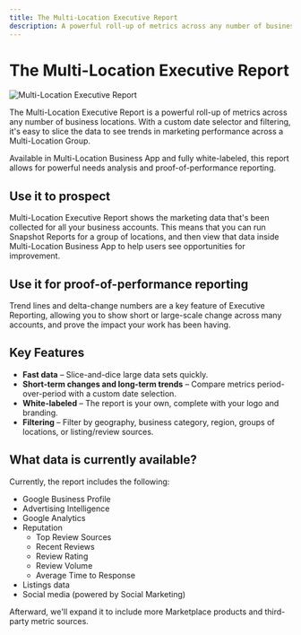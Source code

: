 ```yaml
---
title: The Multi-Location Executive Report
description: A powerful roll-up of metrics across any number of business locations in the Multi-Location Business App
---
```


# The Multi-Location Executive Report

![Multi-Location Executive Report](/img/business-app/multi-location/executive-report/executive-report.jpg)

The Multi-Location Executive Report is a powerful roll-up of metrics across any number of business locations. With a custom date selector and filtering, it's easy to slice the data to see trends in marketing performance across a Multi-Location Group.

Available in Multi-Location Business App and fully white-labeled, this report allows for powerful needs analysis and proof-of-performance reporting.

## Use it to prospect

Multi-Location Executive Report shows the marketing data that's been collected for all your business accounts. This means that you can run Snapshot Reports for a group of locations, and then view that data inside Multi-Location Business App to help users see opportunities for improvement.

## Use it for proof-of-performance reporting

Trend lines and delta-change numbers are a key feature of Executive Reporting, allowing you to show short or large-scale change across many accounts, and prove the impact your work has been having.

## Key Features

- **Fast data** – Slice-and-dice large data sets quickly.
- **Short-term changes and long-term trends** – Compare metrics period-over-period with a custom date selection.
- **White-labeled** – The report is your own, complete with your logo and branding.
- **Filtering** – Filter by geography, business category, region, groups of locations, or listing/review sources.

## What data is currently available?

Currently, the report includes the following:

- Google Business Profile
- Advertising Intelligence
- Google Analytics
- Reputation
  - Top Review Sources
  - Recent Reviews
  - Review Rating
  - Review Volume
  - Average Time to Response
- Listings data
- Social media (powered by Social Marketing)

Afterward, we'll expand it to include more Marketplace products and third-party metric sources.